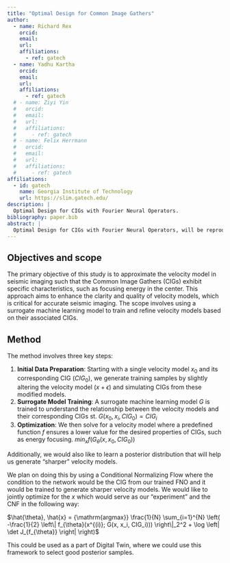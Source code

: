 ```yaml
---
title: "Optimal Design for Common Image Gathers"
author:
  - name: Richard Rex
    orcid: 
    email: 
    url:
    affiliations:
      - ref: gatech
  - name: Yadhu Kartha
    orcid: 
    email: 
    url:
    affiliations:
      - ref: gatech
  # - name: Ziyi Yin
  #   orcid: 
  #   email: 
  #   url:
  #   affiliations:
  #     - ref: gatech
  # - name: Felix Herrmann
  #   orcid: 
  #   email: 
  #   url:
  #   affiliations:
  #     - ref: gatech
affiliations:
  - id: gatech
    name: Georgia Institute of Technology
    url: https://slim.gatech.edu/
description: | 
  Optimal Design for CIGs with Fourier Neural Operators.
bibliography: paper.bib
abstract: |
  Optimal Design for CIGs with Fourier Neural Operators, will be reproducible at [FNO-CIG](https://github.com/slimgroup/FNO-CIG)
---
```


::: hidden
$$
    \newcommand{\pluseq}{\mathrel{+}=}
$$
:::

## Objectives and scope
The primary objective of this study is to approximate the velocity model in seismic imaging such that the Common Image Gathers (CIGs) exhibit specific characteristics, such as focusing energy in the center. This approach aims to enhance the clarity and quality of velocity models, which is critical for accurate seismic imaging. The scope involves using a surrogate machine learning model to train and refine velocity models based on their associated CIGs.

## Method
The method involves three key steps:

1. **Initial Data Preparation**: Starting with a single velocity model $x_0$ and its corresponding CIG ($CIG_0$), we generate training samples by slightly altering the velocity model ($x + \epsilon$) and simulating CIGs from these modified models.
2. **Surrogate Model Training**: A surrogate machine learning model $G$ is trained to understand the relationship between the velocity models and their corresponding CIGs st. $G(x_0, x_i, CIG_0) = CIG_i$
3. **Optimization**: We then solve for a velocity model where a predefined function $f$ ensures a lower value for the desired properties of CIGs, such as energy focusing. $min_{x} f(G_{\theta}(x, x_0, CIG_0))$

Additionally, we would also like to learn a posterior distribution that will help us generate "sharper" velocity models.

We plan on doing this by using a Conditional Normalizing Flow where the condition to the network would be the CIG from our trained FNO and it would be trained to generate sharper velocity models. We would like to jointly optimize for the $x$ which would serve as our "experiment" and the CNF in the following way:

$\hat{\theta}, \hat{x} = {\mathrm{argmax}} \frac{1}{N} \sum_{i=1}^{N} \left( -\frac{1}{2} \left\| f_{\theta}(x^{(i)}; G(x, x_i, CIG_i))) \right\|_2^2 + \log \left| \det J_{f_{\theta}} \right| \right)$

This could be used as a part of Digital Twin, where we could use this framework to select good posterior samples. 

<!-- ## Results
Our results demonstrate the effectiveness of the FNO in rapidly predicting CIGs for new velocity models, highlighting the potential for its application in real-time seismic data analysis. The method shows promise in focusing on desirable properties in CIGs, like energy distribution across different offsets. -->
<!-- 
::: {#fig-sup }
![](figures/figname1.png)

Caption 1
:::

::: {#fig-unsup }
![](figures/figname2.png)

Caption 2
:::



## Significance
The study significantly contributes to seismic imaging, offering a fast solution for choosing optimal velocity models. This approach facilitates selecting the best posterior samples from WISE(R) and computing imaged reflectivity instantly at the zero offset.

Additional material is available at https://slimgroup.github.io/IMAGE2024/.
 -->

<!-- # Supplementary material

## Introduction
This section provides an overview of Fourier Neural Operators and their application in seismic imaging, particularly in velocity continuation and CIG mapping.


## Methodology
Details of the 3D FNO training process, data preparation, and model specifications are discussed here, along with computational considerations for scaling to 4D models.


## Synthetic case studies
We present several synthetic case studies to validate our approach, comparing the FNO-generated CIGs with those from traditional methods.


## Discussion and conclusions
The implications of the findings for seismic imaging and potential areas for future research are discussed. -->


<!-- ### References

::: {#refs}
:::

## Acknowledgement {.appendix}

This research was carried out with the support of Georgia Research Alliance and partners of the ML4Seismic Center.


## Software availability {.appendix}

This work is made reproducible at [FNO-CIG](https://github.com/slimgroup/FNO-CIG) -->
